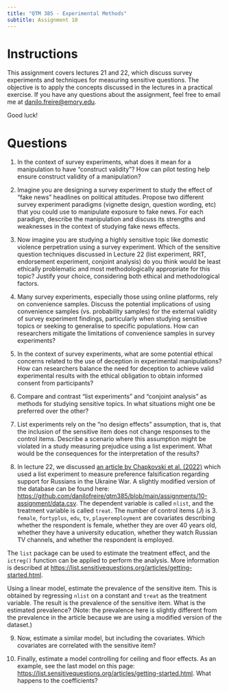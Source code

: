 ```yaml
---
title: "QTM 385 - Experimental Methods"
subtitle: Assignment 10
---
```


# Instructions

This assignment covers lectures 21 and 22, which discuss survey experiments and techniques for measuring sensitive questions. The objective is to apply the concepts discussed in the lectures in a practical exercise. If you have any questions about the assignment, feel free to email me at <danilo.freire@emory.edu>.

Good luck!

# Questions 

1. In the context of survey experiments, what does it mean for a manipulation to have "construct validity"? How can pilot testing help ensure construct validity of a manipulation?

2. Imagine you are designing a survey experiment to study the effect of "fake news" headlines on political attitudes. Propose two different survey experiment paradigms (vignette design, question wording, etc) that you could use to manipulate exposure to fake news. For each paradigm, describe the manipulation and discuss its strengths and weaknesses in the context of studying fake news effects.

3. Now imagine you are studying a highly sensitive topic like domestic violence perpetration using a survey experiment. Which of the sensitive question techniques discussed in Lecture 22 (list experiment, RRT, endorsement experiment, conjoint analysis) do you think would be least ethically problematic and most methodologically appropriate for this topic? Justify your choice, considering both ethical and methodological factors.

4. Many survey experiments, especially those using online platforms, rely on convenience samples. Discuss the potential implications of using convenience samples (vs. probability samples) for the external validity of survey experiment findings, particularly when studying sensitive topics or seeking to generalise to specific populations. How can researchers mitigate the limitations of convenience samples in survey experiments?

5. In the context of survey experiments, what are some potential ethical concerns related to the use of deception in experimental manipulations? How can researchers balance the need for deception to achieve valid experimental results with the ethical obligation to obtain informed consent from participants?

6. Compare and contrast "list experiments" and "conjoint analysis" as methods for studying sensitive topics. In what situations might one be preferred over the other?

7. List experiments rely on the "no design effects" assumption, that is, that the inclusion of the sensitive item does not change responses to the control items. Describe a scenario where this assumption might be violated in a study measuring prejudice using a list experiment. What would be the consequences for the interpretation of the results? 

8. In lecture 22, we discussed [an article by Chapkovski et al. (2022)](https://journals.sagepub.com/doi/full/10.1177/20531680221108328) which used a list experiment to measure preference falsification regarding support for Russians in the Ukraine War. A slightly modified version of the database can be found here: <https://github.com/danilofreire/qtm385/blob/main/assignments/10-assignment/data.csv>. The dependent variable is called `nlist`, and the treatment variable is called `treat`. The number of control items ($J$) is 3. `female`, `fortyplus`, `edu`, `tv`, `playeremployment` are covariates describing whether the respondent is female, whether they are over 40 years old, whether they have a university education, whether they watch Russian TV channels, and whether the respondent is employed.

The `list` package can be used to estimate the treatment effect, and the `ictreg()` function can be applied to perform the analysis. More information is described at <https://list.sensitivequestions.org/articles/getting-started.html>.

Using a linear model, estimate the prevalence of the sensitive item. This is obtained by regressing `nlist` on a constant and `treat` as the treatment variable. The result is the prevalence of the sensitive item. What is the estimated prevalence? (Note: the prevalence here is slightly different from the prevalence in the article because we are using a modified version of the dataset.)

9. Now, estimate a similar model, but including the covariates. Which covariates are correlated with the sensitive item?

10. Finally, estimate a model controlling for ceiling and floor effects. As an example, see the last model on this page: <https://list.sensitivequestions.org/articles/getting-started.html>. What happens to the coefficients?
